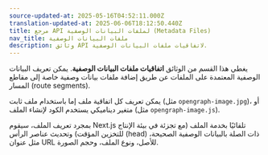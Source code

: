 ```yaml
---
source-updated-at: 2025-05-16T04:52:11.000Z
translation-updated-at: 2025-06-06T18:12:50.440Z
title: مرجع API لملفات البيانات الوصفية (Metadata Files)
nav_title: ملفات البيانات الوصفية
description: وثائق API لاتفاقيات ملفات البيانات الوصفية.
---
```


يغطي هذا القسم من الوثائق **اتفاقيات ملفات البيانات الوصفية**. يمكن تعريف البيانات الوصفية المعتمدة على الملفات عن طريق إضافة ملفات بيانات وصفية خاصة إلى مقاطع المسار (route segments).

يمكن تعريف كل اتفاقية ملف إما باستخدام ملف ثابت (مثل `opengraph-image.jpg`)، أو متغير ديناميكي يستخدم الكود لإنشاء الملف (مثل `opengraph-image.js`).

بمجرد تعريف الملف، سيقوم Next.js تلقائيًا بخدمة الملف (مع تجزئة في بيئة الإنتاج للتخزين المؤقت) وتحديث عناصر الرأس (head) ذات الصلة بالبيانات الوصفية الصحيحة، مثل عنوان URL للأصل، ونوع الملف، وحجم الصورة.